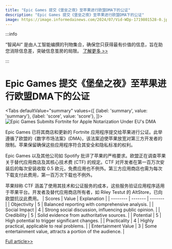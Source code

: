 ```yaml
---
title: "Epic Games 提交《堡垒之夜》至苹果进行欧盟DMA下的公证"
description: "Epic Games 提交《堡垒之夜》至苹果进行欧盟DMA下的公证"
image: https://image.informedainews.com/2024/07/Vid-WDp-1719801528-0.jpg
---
```



:::info

“智闻AI“ 是由人工智能编撰的刊物集合，确保您只获得最有价值的信息，旨在助您消除信息差，突破信息茧房的局限。  [了解更多 >>](/)

:::

# Epic Games 提交《堡垒之夜》至苹果进行欧盟DMA下的公证


<Tabs
	defaultValue="summary"
	values={[
	{label: 'summary', value: 'summary'},
	{label: 'score', value: 'score'},
]}>
<TabItem value="summary">
<img
  src="https://image.informedainews.com/2024/07/Vid-WDp-1719801528-0.jpg"
  alt="Epic Games Submits Fortnite for Apple Notarization Under EU's DMA"
/>



Epic Games 已将其商店和更新的 Fortnite 应用程序提交给苹果进行公证。此举遵循了欧盟的《数字市场法案》(DMA)，该法案迫使苹果放宽对第三方开发者的限制。苹果保留确保这些应用程序符合其安全和隐私标准的权利。

Epic Games 以及其他公司如 Spotify 批评了苹果的严格要求。欧盟正在调查苹果关于替代应用商店及其核心技术费 (CTF) 的规定。CTF 对开发者在第一百万次安装后的每次安装收取 0.5 欧元，免费应用也不例外。第三方应用商店也需为每次下载支付此费用，第一百万次下载也不例外。

苹果辩称 CTF 涵盖了使用其技术和公证服务的成本，这些服务验证应用程序适用于苹果平台。开发者及替代应用商店所有者，如 Riley Testut 的 AltStore，已向欧盟抗议此费用。
</TabItem>
<TabItem value="score">
	| Scores     | Value   | Explanation |
	| -------- | ------- | ------- |
	| Objectivity  | 5    | Balanced reporting with comprehensive analysis.    |
	| Social Impact | 4     | Strong social discussion, influencing public opinion.    |
	| Credibility    | 5    | Solid evidence from authoritative sources.    |
	| Potential    | 5    | High potential to trigger significant changes.    |
	| Practicality    | 4    | Highly practical, applicable to real problems.    |
	| Entertainment Value    | 3    | Some entertainment value, attracts a portion of the audience.    |
</TabItem>
</Tabs>

[Full article>>](https://appleinsider.com/articles/24/06/30/epic-moves-forward-with-iphone-fortnite-return-plans-via-eu-alternative-app-store)
